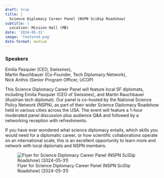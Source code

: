 ```yaml
---
draft: true 
title: |
  Science Diplomacy Career Panel (NSPN SciDip Roadshow)
subtitle: |
  Location: Mission Hall (MB)
date: '2024-05-31'
image: 'featured.png'
date-format: medium 
---
```



### Speakers  
Emilia Pasquier (CEO, Swissnex),  
Martin Rauchbauer (Co-Founder, Tech Diplomacy Network),  
Nick Anthis (Senior Program Officer, UCOP)

This Science Diplomacy Career Panel will feature local SF diplomats, including Emilia Pasquier (CEO of Swissnex), and Martin Rauchbauer (Austrian tech diplomat). Our panel is co-hosted by the National Science Policy Network (NSPN), as part of their wider Science Diplomacy Roadshow held in various cities across the USA. The event will feature a 1-hour moderated panel discussion plus audience Q&A and followed by a networking reception with refreshments.

If you have ever wondered what science diplomacy entails, which skills you would need for a diplomatic career, or how scientific collaborations operate on an international scale, this is an excellent opportunity to learn more and network with local diplomats and NSPN members.

![Flyer for Science Diplomacy Career Panel (NSPN SciDip Roadshow) (2024-05-31)](featured.png){.lightbox}

